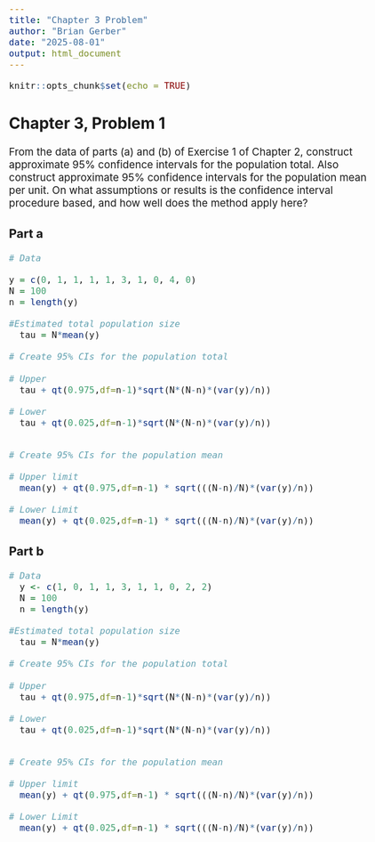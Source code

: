 ```yaml
---
title: "Chapter 3 Problem"
author: "Brian Gerber"
date: "2025-08-01"
output: html_document
---
```



  
```r
knitr::opts_chunk$set(echo = TRUE)
```

## Chapter 3, Problem 1

<style type="text/css">
  body{
  font-size: 14pt;
}
pre.r { /* Targets R code blocks */
      font-size: 12pt;
    }
code { /* Targets inline code */
      font-size: 12pt;
    }

</style>


From the data of parts (a) and (b) of Exercise 1 of Chapter 2, construct approximate 95% confidence intervals for the population total. Also construct
approximate 95% confidence intervals for the population mean per unit. On what assumptions or results is the confidence interval procedure based, and
how well does the method apply here?

### Part a

```r

# Data

y = c(0, 1, 1, 1, 1, 3, 1, 0, 4, 0)
N = 100
n = length(y)

#Estimated total population size
  tau = N*mean(y)

# Create 95% CIs for the population total
  
# Upper  
  tau + qt(0.975,df=n-1)*sqrt(N*(N-n)*(var(y)/n))

# Lower
  tau + qt(0.025,df=n-1)*sqrt(N*(N-n)*(var(y)/n))


# Create 95% CIs for the population mean

# Upper limit
  mean(y) + qt(0.975,df=n-1) * sqrt(((N-n)/N)*(var(y)/n))

# Lower Limit
  mean(y) + qt(0.025,df=n-1) * sqrt(((N-n)/N)*(var(y)/n))

```

### Part b


```r

# Data
  y <- c(1, 0, 1, 1, 3, 1, 1, 0, 2, 2)
  N = 100
  n = length(y)

#Estimated total population size
  tau = N*mean(y)

# Create 95% CIs for the population total
  
# Upper  
  tau + qt(0.975,df=n-1)*sqrt(N*(N-n)*(var(y)/n))

# Lower
  tau + qt(0.025,df=n-1)*sqrt(N*(N-n)*(var(y)/n))


# Create 95% CIs for the population mean

# Upper limit
  mean(y) + qt(0.975,df=n-1) * sqrt(((N-n)/N)*(var(y)/n))

# Lower Limit
  mean(y) + qt(0.025,df=n-1) * sqrt(((N-n)/N)*(var(y)/n))

```

